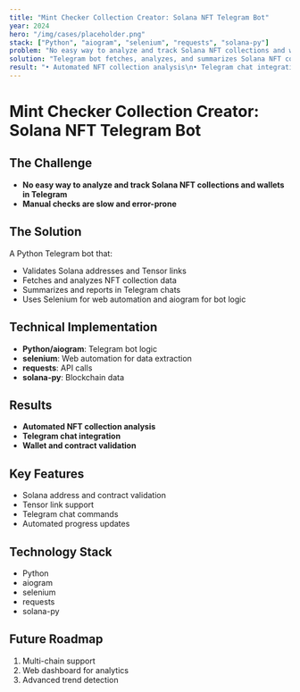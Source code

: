 ```yaml
---
title: "Mint Checker Collection Creator: Solana NFT Telegram Bot"
year: 2024
hero: "/img/cases/placeholder.png"
stack: ["Python", "aiogram", "selenium", "requests", "solana-py"]
problem: "No easy way to analyze and track Solana NFT collections and wallets in Telegram."
solution: "Telegram bot fetches, analyzes, and summarizes Solana NFT collections and wallet activity."
result: "• Automated NFT collection analysis\n• Telegram chat integration\n• Wallet and contract validation"
---
```


# Mint Checker Collection Creator: Solana NFT Telegram Bot

## The Challenge

- **No easy way to analyze and track Solana NFT collections and wallets in Telegram**
- **Manual checks are slow and error-prone**

## The Solution

A Python Telegram bot that:
- Validates Solana addresses and Tensor links
- Fetches and analyzes NFT collection data
- Summarizes and reports in Telegram chats
- Uses Selenium for web automation and aiogram for bot logic

## Technical Implementation

- **Python/aiogram**: Telegram bot logic
- **selenium**: Web automation for data extraction
- **requests**: API calls
- **solana-py**: Blockchain data

## Results

- **Automated NFT collection analysis**
- **Telegram chat integration**
- **Wallet and contract validation**

## Key Features

- Solana address and contract validation
- Tensor link support
- Telegram chat commands
- Automated progress updates

## Technology Stack

- Python
- aiogram
- selenium
- requests
- solana-py

## Future Roadmap

1. Multi-chain support
2. Web dashboard for analytics
3. Advanced trend detection 